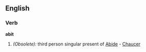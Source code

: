 ==English==

===Verb===
'''abit'''

# ''(Obsolete):'' third person singular present of [[Abide]] - [[Chaucer]]